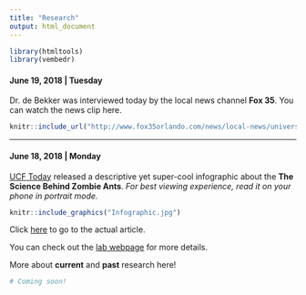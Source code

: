 ```yaml
---
title: "Research"
output: html_document
---
```


```r
library(htmltools)
library(vembedr)
```


#### June 19, 2018 | Tuesday 
    
Dr. de Bekker was interviewed today by the local news channel **Fox 35**. You can watch the news clip here.   
    
```r
knitr::include_url("http://www.fox35orlando.com/news/local-news/university-of-central-florida-researchers-creating-zombie-ants-")
```


----------------------------------

#### June 18, 2018 | Monday   
    
[UCF Today](https://today.ucf.edu/) released a descriptive yet super-cool infographic about the **The Science Behind Zombie Ants**. *For best viewing experience, read it on your phone in portrait mode.*  
  
```r
knitr::include_graphics("Infographic.jpg")
```  
   
Click [here](https://today.ucf.edu/the-science-behind-zombie-ants/) to go to the actual article.    
    

You can check out the [lab webpage](http://sciences.ucf.edu/biology/debekkerlab/) for more details.   
   
More about **current** and **past** research here!   
  
```r
# Coming soon!
```

